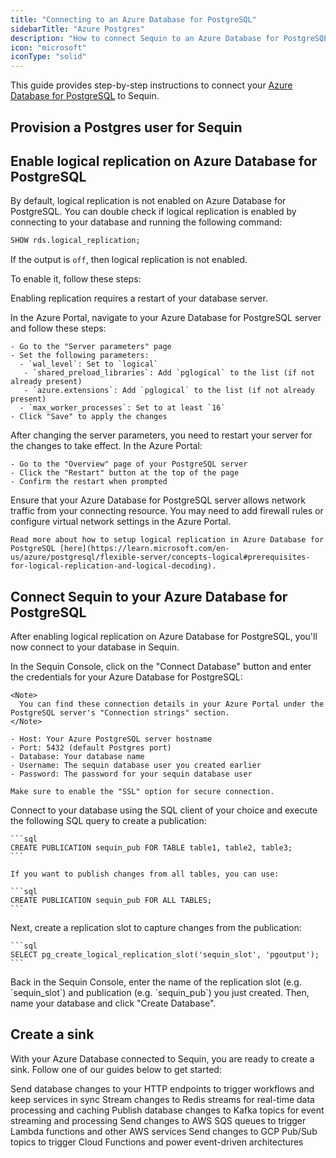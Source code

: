 ```yaml
---
title: "Connecting to an Azure Database for PostgreSQL"
sidebarTitle: "Azure Postgres"
description: "How to connect Sequin to an Azure Database for PostgreSQL"
icon: "microsoft"
iconType: "solid"
---
```



This guide provides step-by-step instructions to connect your [Azure Database for PostgreSQL](https://azure.microsoft.com/en-us/services/postgresql/) to Sequin.

## Provision a Postgres user for Sequin
<CreateSequinDbUser />

## Enable logical replication on Azure Database for PostgreSQL

By default, logical replication is not enabled on Azure Database for PostgreSQL. You can double check if logical replication is enabled by connecting to your database and running the following command:

```sql
SHOW rds.logical_replication;
```

If the output is `off`, then logical replication is not enabled.

To enable it, follow these steps:

<Warning>Enabling replication requires a restart of your database server.</Warning>

<Steps titleSize="h3">
  <Step title="Configure server parameters">
    In the Azure Portal, navigate to your Azure Database for PostgreSQL server and follow these steps:

    - Go to the "Server parameters" page
    - Set the following parameters:
      - `wal_level`: Set to `logical`
       - `shared_preload_libraries`: Add `pglogical` to the list (if not already present)
       - `azure.extensions`: Add `pglogical` to the list (if not already present)
      - `max_worker_processes`: Set to at least `16`
    - Click "Save" to apply the changes
  </Step>
  <Step title="Restart the server">
    After changing the server parameters, you need to restart your server for the changes to take effect. In the Azure Portal:

    - Go to the "Overview" page of your PostgreSQL server
    - Click the "Restart" button at the top of the page
    - Confirm the restart when prompted
  </Step>
  <Step title="Configure network access">
    Ensure that your Azure Database for PostgreSQL server allows network traffic from your connecting resource. You may need to add firewall rules or configure virtual network settings in the Azure Portal.

    Read more about how to setup logical replication in Azure Database for PostgreSQL [here](https://learn.microsoft.com/en-us/azure/postgresql/flexible-server/concepts-logical#prerequisites-for-logical-replication-and-logical-decoding).
  </Step>
</Steps>

## Connect Sequin to your Azure Database for PostgreSQL

After enabling logical replication on Azure Database for PostgreSQL, you'll now connect to your database in Sequin.

<Steps titleSize="h3">
  <Step title="Enter connection details in Sequin">
    In the Sequin Console, click on the "Connect Database" button and enter the credentials for your Azure Database for PostgreSQL:

    <Note>
      You can find these connection details in your Azure Portal under the PostgreSQL server's "Connection strings" section.
    </Note>

    - Host: Your Azure PostgreSQL server hostname
    - Port: 5432 (default Postgres port)
    - Database: Your database name
    - Username: The sequin database user you created earlier
    - Password: The password for your sequin database user

    Make sure to enable the "SSL" option for secure connection.
  </Step>
  <Step title="Create a publication">
    Connect to your database using the SQL client of your choice and execute the following SQL query to create a publication:

    ```sql
    CREATE PUBLICATION sequin_pub FOR TABLE table1, table2, table3;
    ```

    If you want to publish changes from all tables, you can use:

    ```sql
    CREATE PUBLICATION sequin_pub FOR ALL TABLES;
    ```
  </Step>
  <Step title="Create a replication slot">
    Next, create a replication slot to capture changes from the publication:

    ```sql
    SELECT pg_create_logical_replication_slot('sequin_slot', 'pgoutput');
    ```
  </Step>
  <Step title="Enter the replication slot details in Sequin">
    Back in the Sequin Console, enter the name of the replication slot (e.g. `sequin_slot`) and publication (e.g. `sequin_pub`) you just created. Then, name your database and click "Create Database".
  </Step>
</Steps>

## Create a sink

With your Azure Database connected to Sequin, you are ready to create a sink. Follow one of our guides below to get started:

<CardGroup cols={2}>
  <Card
    title="Stream to Webhooks"
    icon="webhook"
    href="/how-to/stream-postgres-to-a-webhook-endpoint"
  >
    Send database changes to your HTTP endpoints to trigger workflows and keep services in sync
  </Card>
  <Card
    title="Stream to Redis"
    icon="layer-group"
    href="/how-to/stream-postgres-to-redis"
  >
    Stream changes to Redis streams for real-time data processing and caching
  </Card>
  <Card
    title="Stream to Kafka"
    icon="code-branch"
    href="/how-to/stream-postgres-to-kafka"
  >
    Publish database changes to Kafka topics for event streaming and processing
  </Card>
  <Card
    title="Stream to SQS"
    icon="aws"
    href="/how-to/stream-postgres-to-sqs"
  >
    Send changes to AWS SQS queues to trigger Lambda functions and other AWS services
  </Card>
  <Card
    title="Stream to GCP Pub/Sub"
    icon="aws"
    href="/how-to/stream-postgres-to-gcp-pubsub"
  >
    Send changes to GCP Pub/Sub topics to trigger Cloud Functions and power event-driven architectures
  </Card>
</CardGroup>